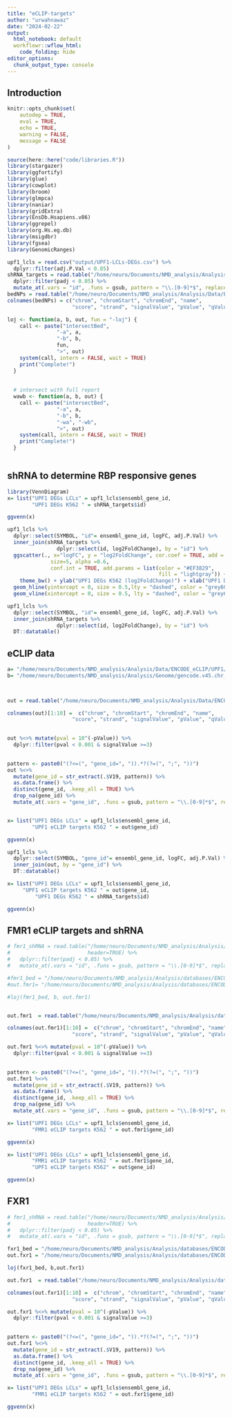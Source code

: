 ```yaml
---
title: "eCLIP-targets"
author: "urwahnawaz"
date: "2024-02-22"
output: 
  html_notebook: default
  workflowr::wflow_html:
    code_folding: hide
editor_options:
  chunk_output_type: console
---
```


## Introduction

```r
knitr::opts_chunk$set(
    autodep = TRUE,
    eval = TRUE,
	echo = TRUE,
	warning = FALSE,
	message = FALSE
)
```

```r
source(here::here("code/libraries.R"))
library(stargazer)
library(ggfortify)
library(glue)
library(cowplot)
library(broom)
library(glmpca)
library(naniar)
library(gridExtra)
library(EnsDb.Hsapiens.v86)
library(ggrepel)
library(org.Hs.eg.db)
library(msigdbr)
library(fgsea)
library(GenomicRanges)

```

```r
upf1_lcls = read.csv("output/UPF1-LCLs-DEGs.csv") %>% 
  dplyr::filter(adj.P.Val < 0.05)
shRNA_targets = read.table("/home/neuro/Documents/NMD_analysis/Analysis/Data/ENCODE_eCLIP/shRNA/ENCFF734AHK.tsv", header=TRUE) %>% 
  dplyr::filter(padj < 0.05) %>% 
  mutate_at(.vars = "id", .funs = gsub, pattern = "\\.[0-9]*$", replacement = "")
bedNPs = read.table("/home/neuro/Documents/NMD_analysis/Analysis/Data/ENCODE_eCLIP/UPF1/ENCFF713NFZ.bed")
colnames(bedNPs) = c("chrom", "chromStart", "chromEnd", "name", 
                     "score", "strand", "signalValue", "pValue", "qValue", "peak")
```

```r
loj <- function(a, b, out, fun = "-loj") {
    call <- paste("intersectBed",
                "-a", a,
                "-b", b,
                fun, 
                ">", out)
    system(call, intern = FALSE, wait = TRUE)    
    print("Complete!")
  }
  
  
  # intersect with full report
  wawb <- function(a, b, out) {
    call <- paste("intersectBed",
                "-a", a,
                "-b", b,
                "-wa", "-wb", 
                ">", out)
    system(call, intern = FALSE, wait = TRUE)    
    print("Complete!")
  }
  
```

## shRNA to determine RBP responsive genes 

```r
library(VennDiagram)
x= list("UPF1 DEGs LCLs" = upf1_lcls$ensembl_gene_id, 
        "UPF1 DEGs K562 " = shRNA_targets$id)

ggvenn(x)
```

```r
upf1_lcls %>% 
  dplyr::select(SYMBOL, "id"= ensembl_gene_id, logFC, adj.P.Val) %>% 
  inner_join(shRNA_targets %>% 
                dplyr::select(id, log2FoldChange), by = "id") %>% 
  ggscatter(., x="logFC", y = "log2FoldChange", cor.coef = TRUE, add = "reg.line", 
              size=5, alpha =0.6, 
              conf.int = TRUE, add.params = list(color = "#EF3829",
                                                 fill = "lightgray")) + 
    theme_bw() + ylab("UPF1 DEGs K562 (log2FoldChange)") + xlab("UPF1 DEGS LCLs(log2FoldChange)") +
  geom_hline(yintercept = 0, size = 0.5,lty = "dashed", color = "grey60") +
  geom_vline(xintercept = 0, size = 0.5, lty = "dashed", color = "grey60")
```

```r
upf1_lcls %>% 
  dplyr::select(SYMBOL, "id"= ensembl_gene_id, logFC, adj.P.Val) %>% 
  inner_join(shRNA_targets %>% 
                dplyr::select(id, log2FoldChange), by = "id") %>%
  DT::datatable()
```

## eCLIP data 

```r
a= "/home/neuro/Documents/NMD_analysis/Analysis/Data/ENCODE_eCLIP/UPF1/ENCFF713NFZ.bed"
b= "/home/neuro/Documents/NMD_analysis/Analysis/Genome/gencode.v45.chr_patch_hapl_scaff.annotation.gff3"


  
out = read.table("/home/neuro/Documents/NMD_analysis/Analysis/Data/ENCODE_eCLIP/UPF1/overlap.txt")

colnames(out)[1:10] =  c("chrom", "chromStart", "chromEnd", "name", 
                     "score", "strand", "signalValue", "pValue", "qValue", "peak")

  
out %<>% mutate(pval = 10^(-pValue)) %>% 
  dplyr::filter(pval < 0.001 & signalValue >=3)
  

pattern <- paste0("(?<=(", "gene_id=", ")).*?(?=(", ";", "))")
out %<>% 
  mutate(gene_id = str_extract(.$V19, pattern)) %>%
  as.data.frame() %>% 
  distinct(gene_id, .keep_all = TRUE) %>% 
  drop_na(gene_id) %>%
  mutate_at(.vars = "gene_id", .funs = gsub, pattern = "\\.[0-9]*$", replacement = "")


x= list("UPF1 DEGs LCLs" = upf1_lcls$ensembl_gene_id, 
        "UPF1 eCLIP targets K562 " = out$gene_id)

ggvenn(x)

```

```r
upf1_lcls %>%  
  dplyr::select(SYMBOL, "gene_id"= ensembl_gene_id, logFC, adj.P.Val) %>%  
  inner_join(out, by = "gene_id") %>%
  DT::datatable() 

```


```r
x= list("UPF1 DEGs LCLs" = upf1_lcls$ensembl_gene_id,  
     "UPF1 eCLIP targets K562 " = out$gene_id,
         "UPF1 DEGs K562 " = shRNA_targets$id) 

ggvenn(x)
```


## FMR1 eCLIP targets and shRNA 


```r
# fmr1_shRNA = read.table("/home/neuro/Documents/NMD_analysis/Analysis/databases/ENCODE-eCLIP/FMR1/ENCFF551WYQ.tsv",
#                         header=TRUE) %>% 
#   dplyr::filter(padj < 0.05) %>% 
#   mutate_at(.vars = "id", .funs = gsub, pattern = "\\.[0-9]*$", replacement = "")

#fmr1_bed = "/home/neuro/Documents/NMD_analysis/Analysis/databases/ENCODE-eCLIP/FMR1/ENCFF393YLO.bed" 
#out.fmr1= "/home/neuro/Documents/NMD_analysis/Analysis/databases/ENCODE-eCLIP/FMR1/overlap.txt"
```


```r
#loj(fmr1_bed, b, out.fmr1)


out.fmr1  = read.table("/home/neuro/Documents/NMD_analysis/Analysis/databases/ENCODE-eCLIP/FMR1/overlap.txt")

colnames(out.fmr1)[1:10] =  c("chrom", "chromStart", "chromEnd", "name", 
                     "score", "strand", "signalValue", "pValue", "qValue", "peak")

out.fmr1 %<>% mutate(pval = 10^(-pValue)) %>% 
  dplyr::filter(pval < 0.001 & signalValue >=3)
  

pattern <- paste0("(?<=(", "gene_id=", ")).*?(?=(", ";", "))")
out.fmr1 %<>% 
  mutate(gene_id = str_extract(.$V19, pattern)) %>%
  as.data.frame() %>% 
  distinct(gene_id, .keep_all = TRUE) %>% 
  drop_na(gene_id) %>%
  mutate_at(.vars = "gene_id", .funs = gsub, pattern = "\\.[0-9]*$", replacement = "")

```

```r
x= list("UPF1 DEGs LCLs" = upf1_lcls$ensembl_gene_id, 
        "FMR1 eCLIP targets K562 " = out.fmr1$gene_id)

ggvenn(x)

```

```r
x= list("UPF1 DEGs LCLs" = upf1_lcls$ensembl_gene_id, 
        "FMR1 eCLIP targets K562 " = out.fmr1$gene_id, 
        "UPF1 eCLIP targets K562" = out$gene_id)

ggvenn(x)

```

## FXR1

```r
# fmr1_shRNA = read.table("/home/neuro/Documents/NMD_analysis/Analysis/databases/ENCODE-eCLIP/FMR1/ENCFF551WYQ.tsv",
#                         header=TRUE) %>% 
#   dplyr::filter(padj < 0.05) %>% 
#   mutate_at(.vars = "id", .funs = gsub, pattern = "\\.[0-9]*$", replacement = "")

fxr1_bed = "/home/neuro/Documents/NMD_analysis/Analysis/databases/ENCODE-eCLIP/FXR1/ENCFF136CWQ.bed" 
out.fxr1 = "/home/neuro/Documents/NMD_analysis/Analysis/databases/ENCODE-eCLIP/FXR1/overlap.txt"
```


```r
loj(fxr1_bed, b,out.fxr1)

```


```r
out.fxr1  = read.table("/home/neuro/Documents/NMD_analysis/Analysis/databases/ENCODE-eCLIP/FXR1/overlap.txt")

colnames(out.fxr1)[1:10] =  c("chrom", "chromStart", "chromEnd", "name", 
                     "score", "strand", "signalValue", "pValue", "qValue", "peak")

out.fxr1 %<>% mutate(pval = 10^(-pValue)) %>% 
  dplyr::filter(pval < 0.001 & signalValue >=3)
  

pattern <- paste0("(?<=(", "gene_id=", ")).*?(?=(", ";", "))")
out.fxr1 %<>% 
  mutate(gene_id = str_extract(.$V19, pattern)) %>%
  as.data.frame() %>% 
  distinct(gene_id, .keep_all = TRUE) %>% 
  drop_na(gene_id) %>%
  mutate_at(.vars = "gene_id", .funs = gsub, pattern = "\\.[0-9]*$", replacement = "")

```

```r
x= list("UPF1 DEGs LCLs" = upf1_lcls$ensembl_gene_id, 
        "FMR1 eCLIP targets K562 " = out.fxr1$gene_id)

ggvenn(x)


```


<!-- # ```{r} -->
<!-- # library(ensembldb) -->
<!-- # library(ChIPseeker) -->
<!-- # library(EnsDb.Hsapiens.v86) # this pkg is about 75 Mb -->
<!-- # ah <- AnnotationHub() %>% -->
<!-- #     subset(species == "Homo sapiens") %>% -->
<!-- #     subset(rdataclass == "EnsDb") %>%  -->
<!-- #   subset(genome == "GRCh38") -->
<!-- #  -->
<!-- # ensDb <- ah[["AH109606"]] -->
<!-- # grTrans <- transcripts(ensDb) -->
<!-- # trLengths <- exonsBy(ensDb, "tx") %>% -->
<!-- #     width() %>% -->
<!-- #     vapply(sum, integer(1)) -->
<!-- # mcols(grTrans)$length <- trLengths[names(grTrans)] -->
<!-- #  -->
<!-- # genesGR = ensembldb::genes(ensDb) -->
<!-- # transGR = transcripts(ensDb) -->
<!-- #  -->
<!-- # ## significant enrichment -->
<!-- #  -->
<!-- # bedNPs %<>%  -->
<!-- #   mutate(pval = 10^(-pValue)) %>%  -->
<!-- #   dplyr::filter(pval < 0.001 & signalValue >=3) %>%  -->
<!-- #   mutate(chrom = gsub("chr", "", chrom)) -->
<!-- #    -->
<!-- #  -->
<!-- #  -->
<!-- # regions.gr = GRanges(seqnames =Rle(bedNPs$chrom) , -->
<!-- #                      ranges=IRanges(start=bedNPs$chromStart, end=bedNPs$chromEnd),  -->
<!-- #                      strand = bedNPs$strand,  -->
<!-- #                      names = bedNPs$name) -->
<!-- #  -->
<!-- # overlapGenes <- findOverlaps(genesGR, regions.gr)  -->
<!-- #  -->
<!-- # overlaps <- pintersect(genesGR[queryHits(overlapGenes)], regions.gr[subjectHits(overlapGenes)]) -->
<!-- # percentOverlap <- width(overlaps) / width(regions.gr[subjectHits(overlapGenes)]) -->
<!-- # hits <- overlapGenes[percentOverlap > 0.5] -->
<!-- #  -->
<!-- # regions.gr$gene_name <- NA -->
<!-- # regions.gr$gene_name[subjectHits(hits)] <- genesGR$gene_name[queryHits(hits)] -->
<!-- #  -->
<!-- #  -->
<!-- # genes_interact = countOverlaps(genesGR, regions.gr)%>%  -->
<!-- #   as.data.frame() %>%  -->
<!-- #   set_colnames("Overlap") %>%  -->
<!-- #   dplyr::filter(Overlap >0) -->
<!-- #  -->
<!-- #  -->
<!-- #  -->
<!-- #  -->
<!-- # ``` -->
<!-- #  -->
<!-- # ```{r} -->
<!-- # upf1_lcls %>%  -->
<!-- #   dplyr::select(SYMBOL, "id"= ensembl_gene_id, logFC, adj.P.Val) %>%  -->
<!-- #   inner_join(genes_interact%>%  -->
<!-- #                rownames_to_column("id"), by = "id") %>% -->
<!-- #   DT::datatable() -->
<!-- # ``` -->
<!-- #  -->
<!-- #  -->
<!-- # ```{r} -->
<!-- # x= list("UPF1 DEGs LCLs" = upf1_lcls$ensembl_gene_id,  -->
<!-- #         "UPF1 eCLIP targets K562 " = rownames(genes_interact), -->
<!-- #          "UPF1 DEGs K562 " = shRNA_targets$id) -->
<!-- #  -->
<!-- # ggvenn(x) -->
<!-- #  -->
<!-- # ``` -->
<!-- #  -->
<!-- #  -->
<!-- # ```{r} -->
<!-- # shRNA_targets %>%  -->
<!-- #   with(table(sign(.$log2FoldChange))) -->
<!-- # ``` -->
<!-- #  -->
<!-- #  -->
<!-- #  -->
<!-- # ### -->



